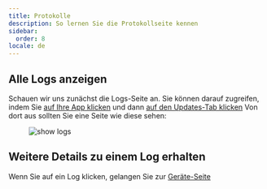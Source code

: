 ```yaml
---
title: Protokolle
description: So lernen Sie die Protokollseite kennen
sidebar:
  order: 8
locale: de
---
```


## Alle Logs anzeigen
Schauen wir uns zunächst die Logs-Seite an. Sie können darauf zugreifen, indem Sie [auf Ihre App klicken](/docs/webapp/main-page) und dann [auf den Updates-Tab klicken](/docs/webapp/main-app-page)
Von dort aus sollten Sie eine Seite wie diese sehen:

<figure><img style="margin-left: auto; margin-right: auto" src="/logs.webp" alt="show logs" /><figcaption></figcaption></figure>

## Weitere Details zu einem Log erhalten

Wenn Sie auf ein Log klicken, gelangen Sie zur [Geräte-Seite](/docs/webapp/devices/)